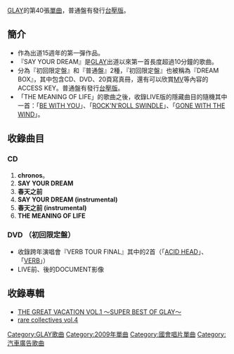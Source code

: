 {{Infobox Single
| Name           = SAY YOUR DREAM
| Artist         = [[GLAY|GLAY]]
| Album          = [[THE_GREAT_VACATION_VOL.1_〜SUPER_BEST_OF_GLAY〜|THE GREAT VACATION VOL.1 〜SUPER BEST OF GLAY〜]]
| A-side         = SAY YOUR DREAM
| B-side         = chronos<br />春天之前<br />THE MEANING OF LIFE
| Released       = 2009年3月4日
| Format         = 
| Recorded       = 
| Genre          = [[J-POP|J-POP]] 
| Length         = 
| Label          = [[Capitol_Records|Capitol Records]] 
| Writer         = 
| Producer       = GLAY & [[佐久間正英|佐久間正英]] 
| Certification  = 黃金（[[日本唱片協會|日本唱片協會]]）
| Chart position = 當週排行第2名（[[ORICON|ORICON]]）
*2009年3月當月第8名（ORICON） 
* 2009年年度第58名（ORICON）
| Last single    = [[紅與黑的MATADORA/尋找I_LOVE_YOU|紅與黑的MATADORA/尋找I LOVE YOU]]<br />（2008年） 
| This single    = '''SAY YOUR DREAM'''<br />（2009年）
| Next single    = [[I_am_xxx|I am xxx]]<br /> （2009年）
}}
[[GLAY|GLAY]]的第40張[[單曲|單曲]]，普通盤有發行[[台壓版|台壓版]]。

== 簡介 ==
*作為出道15週年的第一彈作品。
*『SAY YOUR DREAM』是[[GLAY|GLAY]]出道以來第一首長度超過10分鐘的歌曲。
*分為『初回限定盤』和『普通盤』2種，『初回限定盤』也被稱為『DREAM BOX』，其中包含CD、DVD、20頁寫真冊，還有可以欣賞[[MV|MV]]等內容的ACCESS KEY。普通盤有發行[[台壓版|台壓版]]。
*「THE MEANING OF LIFE」的歌曲之後，收錄LIVE版的隱藏曲目的隨機其中一首：「[[BE_WITH_YOU|BE WITH YOU]]」、「[[ROCK'N'ROLL_SWINDLE|ROCK'N'ROLL SWINDLE]]」、「[[GONE_WITH_THE_WIND|GONE WITH THE WIND]]」。

== 收錄曲目 ==
=== CD ===
#'''chronos'''。
#'''SAY YOUR DREAM'''
#'''春天之前'''
#'''SAY YOUR DREAM (instrumental)'''
#'''春天之前 (instrumental)'''
#'''THE MEANING OF LIFE'''

=== DVD （初回限定盤） ===
*收錄跨年演唱會『VERB TOUR FINAL』其中的2首（「[[ACID_HEAD|ACID HEAD]]」、「[[VERB|VERB]]」）
*LIVE前、後的DOCUMENT影像

== 收錄專輯 ==
*[[THE_GREAT_VACATION_VOL.1_〜SUPER_BEST_OF_GLAY〜|THE GREAT VACATION VOL.1 〜SUPER BEST OF GLAY〜]]
*[[rare_collectives_vol.4|rare collectives vol.4]]

[[Category:GLAY歌曲|Category:GLAY歌曲]]
[[Category:2009年單曲|Category:2009年單曲]]
[[Category:國會唱片單曲|Category:國會唱片單曲]]
[[Category:汽車廣告歌曲|Category:汽車廣告歌曲]]